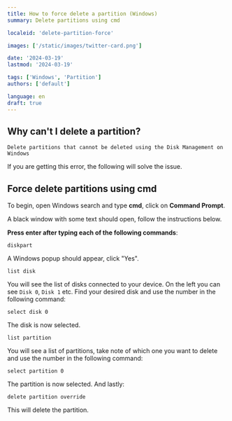 ```yaml
---
title: How to force delete a partition (Windows)
summary: Delete partitions using cmd 

localeid: 'delete-partition-force'

images: ['/static/images/twitter-card.png']

date: '2024-03-19'
lastmod: '2024-03-19'

tags: ['Windows', 'Partition']
authors: ['default']

language: en
draft: true
---
```


## Why can't I delete a partition?

`Delete partitions that cannot be deleted using the Disk Management on Windows`

If you are getting this error, the following will solve the issue.

## Force delete partitions using cmd

To begin, open Windows search and type **cmd**, click on **Command Prompt**.

A black window with some text should open, follow the instructions below.

**Press enter after typing each of the following commands**:

`diskpart`

A Windows popup should appear, click "Yes".

`list disk`

You will see the list of disks connected to your device. On the left you can see `Disk 0`, `Disk 1` etc. Find your desired disk and use the number in the following command:

`select disk 0`

The disk is now selected.

`list partition`

You will see a list of partitions, take note of which one you want to delete and use the number in the following command:

`select partition 0`

The partition is now selected. And lastly:

`delete partition override`

This will delete the partition.
